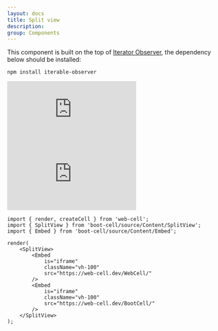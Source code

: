 ```yaml
---
layout: docs
title: Split view
description:
group: Components
---
```




This component is built on the top of [Iterator Observer][1], the dependency below should be installed:

```Shell
npm install iterable-observer
```

<Example>
    <SplitView>
        <Embed
            is="iframe"
            className="vh-100"
            src="https://web-cell.dev/WebCell/"
        />
        <Embed
            is="iframe"
            className="vh-100"
            src="https://web-cell.dev/BootCell/"
        />
    </SplitView>
</Example>

```TSX
import { render, createCell } from 'web-cell';
import { SplitView } from 'boot-cell/source/Content/SplitView';
import { Embed } from 'boot-cell/source/Content/Embed';

render(
    <SplitView>
        <Embed
            is="iframe"
            className="vh-100"
            src="https://web-cell.dev/WebCell/"
        />
        <Embed
            is="iframe"
            className="vh-100"
            src="https://web-cell.dev/BootCell/"
        />
    </SplitView>
);
```

[1]: https://github.com/EasyWebApp/iterable-observer

